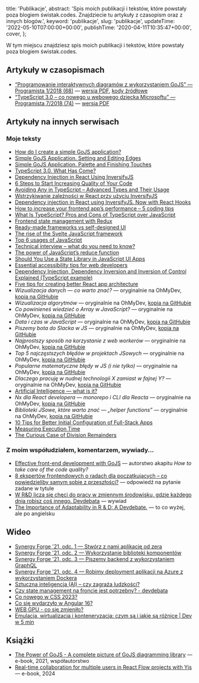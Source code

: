 
  title: 'Publikacje',
  abstract:
    'Spis moich publikacji i tekstów, które powstały poza blogiem świstak.codes. Znajdziecie tu artykuły z czasopism oraz z innych blogów.',
  keyword: 'publikacje',
  slug: 'publikacje',
  updateTime: '2022-05-10T07:00:00+00:00',
  publishTime: '2020-04-11T10:35:47+00:00',
  cover,
};

W tym miejscu znajdziesz spis moich publikacji i tekstów, które powstały poza blogiem <Link href="/">świstak.codes</Link>.

## Artykuły w czasopismach

- [“Programowanie interaktywnych diagramów z wykorzystaniem GoJS” — Programista 1/2018 (68)](https://programistamag.pl/programista-1-2018-68/) — [wersja PDF](https://github.com/tswistak/tech-articles-copy/blob/main/programowanie-interaktywnych-diagramow-z-wykorzystaniem-gojs/article.pdf), [kody źródłowe](https://github.com/tswistak/tech-articles-copy/tree/main/programowanie-interaktywnych-diagramow-z-wykorzystaniem-gojs)
- [“TypeScript 3.0 – co nowego u webowego dziecka Microsoftu” — Programista 7/2018 (74)](https://programistamag.pl/programista-7-2018-74/) — [wersja PDF](https://github.com/tswistak/tech-articles-copy/blob/main/typescript-3-0-co-nowego-u-webowego-dziecka-microsoftu/article.pdf)

## Artykuły na innych serwisach

### Moje teksty

- [How do I create a simple GoJS application?](https://synergycodes.com/blog/how-do-i-create-a-simple-gojs-application/)
- [Simple GoJS Application. Setting and Editing Edges](https://synergycodes.com/blog/simple-gojs-application-setting-and-editing-edges/)
- [Simple GoJS Application. Palette and Finishing Touches](https://synergycodes.com/blog/simple-gojs-application-finishing-touches/)
- [TypeScript 3.0. What Has Come?](https://synergycodes.com/blog/typescript-3-what-has-come/)
- [Dependency Injection in React Using InversifyJS](https://synergycodes.com/blog/dependency-injection-in-react-using-inversifyjs/)
- [6 Steps to Start Increasing Quality of Your Code](https://www.synergycodes.com/blog/6-steps-to-start-increasing-quality-of-your-code)
- [Avoiding Any in TypeScript – Advanced Types and Their Usage](https://synergycodes.com/blog/avoiding-any-in-typescript-advanced-types/)
- [Wstrzykiwanie zależności w React przy użyciu InversifyJS](https://geek.justjoin.it/wstrzykiwanie-zaleznosci-react-przy-uzyciu-inversifyjs/)
- [Dependency injection in React using InversifyJS. Now with React Hooks](https://itnext.io/dependency-injection-in-react-using-inversifyjs-now-with-react-hooks-64f7f077cde6)
- [How to increase your frontend app’s performance – 5 coding tips](https://synergycodes.com/blog/how-to-increase-your-frontend-apps-performance/)
- [What Is TypeScript? Pros and Cons of TypeScript over JavaScript](https://stxnext.com/blog/typescript-pros-cons-javascript)
- [Frontend state management with Redux](http://web.archive.org/web/20210610124254/https://valuelogic.one/blog/frontend-state-management-with-redux/)
- [Ready-made frameworks vs self-designed UI](http://web.archive.org/web/20220223024332/https://valuelogic.one/blog/ready-made-framework-vs-creating-owan-design/)
- [The rise of the Svelte JavaScript framework](http://web.archive.org/web/20220223022616/https://valuelogic.one/blog/the-rise-of-the-svelte-javascript-framework/)
- [Top 6 usages of JavaScript](http://web.archive.org/web/20211208024319/https://valuelogic.one/blog/top-six-usages-of-javascript-language/)
- [Technical interview – what do you need to know?](http://web.archive.org/web/20211208025505/https://valuelogic.one/blog/technical-interview-what-do-you-need-to-know/)
- [The power of JavaScript’s reduce function](http://web.archive.org/web/20211208031547/https://valuelogic.one/blog/the-power-of-javascripts-reduce-function/)
- [Should You Use a State Library in JavaScript UI Apps](http://web.archive.org/web/20221128083504/https://www.logicroom.co/blog/should-you-use-a-state-library-in-javascript-ui-apps)
- [Essential accessibility tips for web developers](http://web.archive.org/web/20210614024156/https://valuelogic.one/blog/essential-accessibility-tips-for-web-developers/)
- [Dependency Injection, Dependency Inversion and Inversion of Control Explained (TypeScript example)](http://web.archive.org/web/20221014122218/https://www.logicroom.co/blog/dependency-injection-dependency-inversion-and-inversion-of-control-explained-theory)
- [Five tips for creating better React app architecture](http://web.archive.org/web/20211021150550/https://valuelogic.one/blog/five-tips-for-better-react-app-architecture/)
- *Wizualizacja danych — co warto znać?* — oryginalnie na OhMyDev, [kopia na GitHubie](https://github.com/tswistak/tech-articles-copy/blob/main/wizualizacja-danych-co-warto-znac/article.md)
- *Wizualizacja algorytmów* — oryginalnie na OhMyDev, [kopia na GitHubie](https://github.com/tswistak/tech-articles-copy/blob/main/wizualizacja-algorytmow/article.md)
- *Co powinieneś wiedzieć o Array w JavaScript?* — oryginalnie na OhMyDev, [kopia na GitHubie](https://github.com/tswistak/tech-articles-copy/blob/main/co-powinienes-wiedziec-o-array-w-javascript/article.md)
- *Data i czas w JavaScript* — oryginalnie na OhMyDev, [kopia na GitHubie](https://github.com/tswistak/tech-articles-copy/blob/main/data-i-czas-w-javascript/article.md)
- *Piszemy bota do Slacka w JS* — oryginalnie na OhMyDev, [kopia na GitHubie](https://github.com/tswistak/tech-articles-copy/blob/main/piszemy-bota-do-slacka-w-js/article.md)
- *Najprostszy sposób na korzystanie z web workerów* — oryginalnie na OhMyDev, [kopia na GitHubie](https://github.com/tswistak/tech-articles-copy/blob/main/najprostszy-sposob-na-korzystanie-z-web-workerow/article.md)
- *Top 5 najczęstszych błędów w projektach JSowych* — oryginalnie na OhMyDev, [kopia na GitHubie](https://github.com/tswistak/tech-articles-copy/blob/main/top-5-najczestszych-bledow-w-projektach-jsowych/article.md)
- *Popularne matematyczne błędy w JS (i nie tylko)* — oryginalnie na OhMyDev, [kopia na GitHubie](https://github.com/tswistak/tech-articles-copy/blob/main/popularne-matematyczne-bledy-w-js-i-nie-tylko/article.md)
- *Dlaczego pracuję w nudnej technologii X zamiast w fajnej Y?* — oryginalnie na OhMyDev, [kopia na GitHubie](https://github.com/tswistak/tech-articles-copy/blob/main/dlaczego-pracuje-w-nudnej-technologii-x-zamiast-w-fajnej-y/article.md)
- [Artificial Intelligence — what is it?](https://synergycodes.com/blog/artificial-intelligence-what-is-it/)
- *Nx dla React developera — monorepo i CLI dla Reacta* — oryginalnie na OhMyDev, [kopia na GitHubie](https://github.com/tswistak/tech-articles-copy/blob/main/nx-dla-react-developera-monorepo-i-cli-dla-reacta/article.md)
- *Biblioteki JSowe, które warto znać — „helper functions”* — oryginalnie na OhMyDev, [kopia na GitHubie](https://github.com/tswistak/tech-articles-copy/blob/main/biblioteki-jsowe-ktore-warto-znac-helper-functions/article.md)
- [10 Tips for Better Initial Configuration of Full-Stack Apps](https://synergycodes.com/blog/10-tips-for-better-initial-configuration-of-full-stack-apps/)
- [Measuring Execution Time](https://4markdown.com/measuring-execution-time/)
- [The Curious Case of Division Remainders](https://4markdown.com/the-curious-case-of-division-remainders/)

### Z moim współudziałem, komentarzem, wywiady...

- [Effective front-end development with GoJS](https://synergycodes.com/blog/effective-front-end-development-with-gojs/) — autorstwo akapitu *How to take care of the code quality?*
- [8 ekspertów frontendowych o radach dla początkujących – co powiedzieliby samym sobie z przeszłości?](https://frontcave.pl/8-ekspertow-frontendowych-o-radach-dla-poczatkujacych-co-powiedzieliby-samym-sobie-z-przeszlosci/) — odpowiedź na pytanie zadane w tytule
- [W R&D liczą się chęci do pracy w zmiennym środowisku, gdzie każdego dnia robisz coś innego. Devdebata](https://geek.justjoin.it/praca-w-rd-devdebata/) — wywiad
- [The Importance of Adaptability in R & D: A Devdebate.](https://synergycodes.com/blog/the-importance-of-adaptability-in-r-d-a-devdebate/) — to co wyżej, ale po angielsku

## Wideo

- [Synergy Forge '21, odc. 1 — Stwórz z nami aplikację od zera](https://www.youtube.com/watch?v=yQkvt4Bwvts)
- [Synergy Forge '21, odc. 2 — Wykorzystanie biblioteki komponentów](https://www.youtube.com/watch?v=2t6Fph0wNKo)
- [Synergy Forge '21, odc. 3 — Piszemy backend z wykorzystaniem GraphQL](https://www.youtube.com/watch?v=LcXOpFLjuPs)
- [Synergy Forge '21, odc. 4 — Robimy deployment aplikacji na Azure z wykorzystaniem Dockera](https://www.youtube.com/watch?v=9QnkjWc1pCY)
- [Sztuczna inteligencja (AI) – czy zagraża ludzkości?](https://www.youtube.com/watch?v=45e4oJbIs1Q)
- [Czy state management na froncie jest potrzebny? - devdebata](https://www.youtube.com/watch?v=lA8UHKyWjVE)
- [Co nowego w CSS 2023?](https://www.youtube.com/watch?v=f-AZopnwnIQ)
- [Co się wydarzyło w Angular 16?](https://www.youtube.com/watch?v=otGyrBZuSiI)
- [WEB GPU - co się zmieniło?](https://www.youtube.com/watch?v=B3NyJRwDg5I)
- [Emulacja, wirtualizacja i konteneryzacja: czym są i jakie są różnice | Dev w 5 min](https://www.youtube.com/watch?v=WtHqbgtCBn8)

## Książki

- [The Power of GoJS - A complete picture of GoJS diagramming library](https://synergycodes.com/gojs-ebook/) — e-book, 2021, współautorstwo
- [Real-time collaboration for multiple users in React Flow projects with Yjs](https://www.synergycodes.com/blog/real-time-collaboration-for-multiple-users-in-react-flow-projects-with-yjs-e-book) — e-book, 2024
